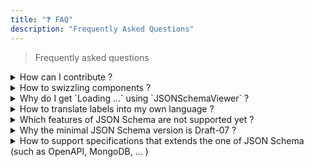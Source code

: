 ```yaml
---
title: "❓ FAQ"
description: "Frequently Asked Questions"
---
```


> Frequently asked questions

<details>
<summary>How can I contribute ?</summary>

Any contribution is welcome! Read more [here](contributing).
</details>

<details>
<summary>How to swizzling components ?</summary>

```bash npm2yarn
npm run swizzle docusaurus-json-schema-plugin [component name] -- --typescript
```

For extra information, please consult [Docusaurus Swizzling documentation](https://docusaurus.io/docs/swizzling)

</details>

<details>
<summary>Why do I get `Loading ...` using `JSONSchemaViewer` ?</summary>

Several reasons, most likely :

1. You have an error not related to `docusaurus-json-schema-plugin` in your codebase like [this one](https://github.com/jy95/docusaurus-json-schema-plugin/issues/17) : missing language(s) in prism config / ...
2. You broke the [rules of hooks](https://reactjs.org/docs/hooks-rules.html) or one of your dependancies did
3. You have more than [one copy of React in the same app](https://reactjs.org/warnings/invalid-hook-call-warning.html) or mismatching versions of React and React DOM

If none of these helped you, consider to have a reproducible example before asking help to [Docusaurus](https://docusaurus.io/community/support) / [React](https://github.com/facebook/react/issues/13991)

</details>

<details>
<summary>How to translate labels into my own language ?</summary>

Please refer for extra information to :
- [docusaurus write-translations](https://docusaurus.io/docs/cli#docusaurus-write-translations-sitedir) CLI command
- [Internationalization](https://docusaurus.io/docs/i18n/introduction)

</details>

<details>
<summary>Which features of JSON Schema are not supported yet ?</summary>

It is explained on the [Roadmap page](next-steps)
</details>

<details>
<summary>Why the minimal JSON Schema version is Draft-07 ?</summary>

Several reasons :
- Many actors (like [ajv](https://ajv.js.org/guide/schema-language.html#draft-07-and-draft-06) ) acknowledge that it is most widely used version of JSON Schema specification
- Many tools don't care anymore for older versions such as Draft-04
- It fits my needs when I designed this project

:::tip

You can migrate schemas from draft-04 to draft-07 using [ajv-cli](https://github.com/ajv-validator/ajv-cli#migrate-schemas)

:::

</details>

<details>
<summary>How to support specifications that extends the one of JSON Schema (such as OpenAPI, MongoDB, ... )</summary>

That is a good question as many extensions exist in the wild : 
- [OpenAPI](https://spec.openapis.org/oas/latest.html) 
- [MongoDB](https://www.mongodb.com/docs/manual/reference/operator/query/jsonSchema/)
- ...

In the case of OpenAPI, since [OpenAPI 3.1](https://www.openapis.org/blog/2021/02/16/migrating-from-openapi-3-0-to-3-1-0)+ , they are now valid [Draft 2020-12](https://json-schema.org/draft/2020-12/release-notes.html) JSON Schema so compatible with this lib.  

For the time being, it is low priority as several aspects needs to be considered that might lead to issues , breaking changes, ...

In the meantime, feel free to share your feedback on [Github discussions](https://github.com/jy95/docusaurus-json-schema-plugin/discussions)

</details>
